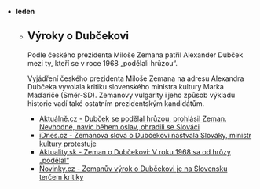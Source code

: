 - **leden**

  - ## Výroky o Dubčekovi

    Podle českého prezidenta Miloše Zemana patřil Alexander Dubček mezi ty, kteří se v roce 1968 „podělali hrůzou“.

    Vyjádření českého prezidenta Miloše Zemana na adresu Alexandra Dubčeka vyvolala kritiku slovenského ministra kultury Marka Maďariče (Směr-SD). Zemanovy vulgarity i jeho způsob výkladu historie vadí také ostatním prezidentským kandidátům.

    - [Aktuálně.cz - Dubček se podělal hrůzou, prohlásil Zeman. Nevhodné, navíc během oslav, ohradili se Slováci](https://zpravy.aktualne.cz/zahranici/slovensky-ministr-kultury-kritizoval-zemana-za-vyroky-o-dubc/r~b9a04024f5f811e7984d0cc47ab5f122/)
    - [iDnes.cz - Zemanova slova o Dubčekovi naštvala Slováky, ministr kultury protestuje](https://zpravy.idnes.cz/zeman-dubcek-slovensko-drahos-fischer-dxq-/domaci.aspx?c=A180110_125503_zahranicni_aha)
    - [Aktuality.sk - Zeman o Dubčekovi: V roku 1968 sa od hrôzy „podělal“](https://www.aktuality.sk/clanok/553773/zeman-o-dubcekovi-v-roku-1968-sa-od-hrozy-podelal/)
    - [Novinky.cz - Zemanův výrok o Dubčekovi je na Slovensku terčem kritiky](https://www.novinky.cz/domaci/460105-zemanuv-vyrok-o-dubcekovi-je-na-slovensku-tercem-kritiky.html)
